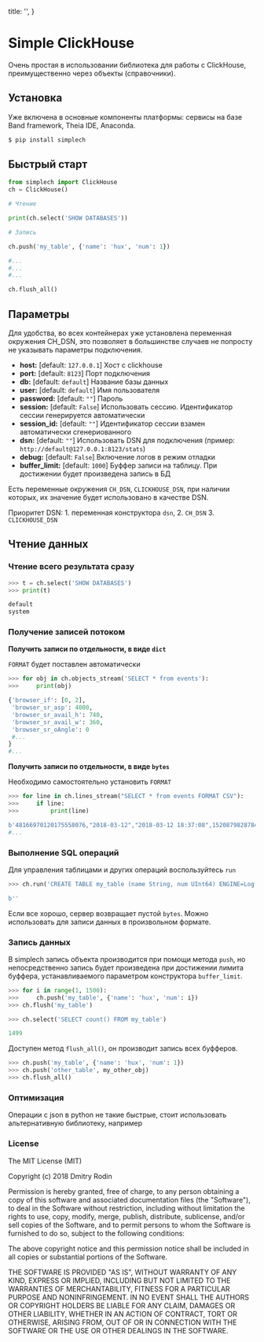 
  title: '',
}


# Simple ClickHouse

Очень простая в использовании библиотека для работы с ClickHouse, преимущественно через объекты (справочники).

## Установка

<Tip>
  Уже включена в основные компоненты платформы: сервисы на базе Band framework, Theia IDE, Anaconda.
</Tip>

```s
$ pip install simplech
```

## Быстрый старт

```py
from simplech import ClickHouse
ch = ClickHouse()

# Чтение 

print(ch.select('SHOW DATABASES'))

# Запись

ch.push('my_table', {'name': 'hux', 'num': 1})

#...
#...
#...

ch.flush_all()


```	

## Параметры

<Tip>
  Для удобства, во всех контейнерах уже установлена переменная окружения CH_DSN, это позволяет в большинстве случаев не попросту не указывать параметры подключения.
</Tip>


- **host:** [default: `127.0.0.1`] Хост с clickhouse
- **port:** [default: `8123`]  Порт подключения
- **db:** [default: `default`]  Название базы данных
- **user:** [default: `default`]  Имя пользователя
- **password:** [default: `""`]  Пароль
- **session:** [default: `False`] Использовать сессию. Идентификатор сессии генерируется автоматически
- **session_id:** [default: `""`] Идентификатор сессии взамен автоматически сгенериованного
- **dsn:** [default: `""`] Использовать DSN для подключения (пример: `http://default@127.0.0.1:8123/stats`)
- **debug:** [default: `False`] Включение логов в режим отладки
- **buffer_limit:** [default: `1000`] Буффер записи на таблицу. При достижении будет произведена запись в БД

Есть переменные окружения `CH_DSN`, `CLICKHOUSE_DSN`, при наличии которых, их значение будет использовано в качестве DSN.

Приоритет DSN: 1. переменная конструктора `dsn`, 2. `CH_DSN` 3. `CLICKHOUSE_DSN`

## Чтение данных

### Чтение всего результата сразу

```python
>>> t = ch.select('SHOW DATABASES')
>>> print(t)

default
system
```

### Получение записей потоком

**Получить записи по отдельности, в виде `dict`**

`FORMAT` будет поставлен автоматически

```python
>>> for obj in ch.objects_stream('SELECT * from events'):
>>>     print(obj)

{'browser_if': [0, 2],
 'browser_sr_asp': 4000,
 'browser_sr_avail_h': 740,
 'browser_sr_avail_w': 360,
 'browser_sr_oAngle': 0
 #...
}
#...
```

**Получить записи по отдельности, в виде `bytes`**

Необходимо самостоятельно установить `FORMAT`  

```python
>>> for line in ch.lines_stream("SELECT * from events FORMAT CSV"):
>>>     if line:
>>>         print(line)

b'48166970120175558076,"2018-03-12","2018-03-12 18:37:08",1520879828784,1695004317,"session",4816332697002662544,"85.999.6.165","Mozilla/5.0 (Linux; Android 7.0; SM-G950F Build/NRD90M) AppleWebKit/537.36 (KHTML, like Gecko) Chrome/61.0.3163.98 Mobile Safari/537.36","http://m...'
#...

```

### Выполнение SQL операций

Для управления таблицами и других операций воспользуйтесь `run`

```python
>>> ch.run('CREATE TABLE my_table (name String, num UInt64) ENGINE=Log ')

b''
```

Если все хорошо, сервер возвращает пустой `bytes`.
Можно использовать для записи данных в произвольном формате.

### Запись данных

В simplech запись объекта производится при помощи метода `push`, но непосредственно запись
будет произведена при достижении лимита буффера, устанавливаемого параметром конструктора `buffer_limit`.

```python
>>> for i in range(1, 1500):
>>> 	ch.push('my_table', {'name': 'hux', 'num': i})
>>> ch.flush('my_table')

>>> ch.select('SELECT count() FROM my_table')

1499
```

Доступен метод `flush_all()`, он производит запись всех буфферов.

```python
>>> ch.push('my_table', {'name': 'hux', 'num': 1})
>>> ch.push('other_table', my_other_obj)
>>> ch.flush_all()
```

### Оптимизация

Операции с json в python не такие быстрые, стоит использовать альтернативную библиотеку, например


### License

The MIT License (MIT)

Copyright (c) 2018 Dmitry Rodin

Permission is hereby granted, free of charge, to any person obtaining a copy
of this software and associated documentation files (the "Software"), to deal
in the Software without restriction, including without limitation the rights
to use, copy, modify, merge, publish, distribute, sublicense, and/or sell
copies of the Software, and to permit persons to whom the Software is
furnished to do so, subject to the following conditions:

The above copyright notice and this permission notice shall be included in all
copies or substantial portions of the Software.

THE SOFTWARE IS PROVIDED "AS IS", WITHOUT WARRANTY OF ANY KIND, EXPRESS OR
IMPLIED, INCLUDING BUT NOT LIMITED TO THE WARRANTIES OF MERCHANTABILITY,
FITNESS FOR A PARTICULAR PURPOSE AND NONINFRINGEMENT. IN NO EVENT SHALL THE
AUTHORS OR COPYRIGHT HOLDERS BE LIABLE FOR ANY CLAIM, DAMAGES OR OTHER
LIABILITY, WHETHER IN AN ACTION OF CONTRACT, TORT OR OTHERWISE, ARISING FROM,
OUT OF OR IN CONNECTION WITH THE SOFTWARE OR THE USE OR OTHER DEALINGS IN THE
SOFTWARE.







